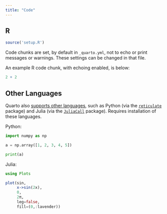```yaml
---
title: "Code"
---
```


## R

```r
source('setup.R')
```

Code chunks are set, by default in `_quarto.yml`, not to echo or print messages or warnings. These settings can be changed in that file.

An example R code chunk, with echoing enabled, is below:

```r
2 + 2
```

## Other Languages

Quarto also [supports other languages](https://quarto.org/docs/faq/#what-programming-languages-are-supported-in-quarto), such as Python (via the [`reticulate`](https://rstudio.github.io/reticulate/) package) and Julia (via the [`JuliaCall`](https://cran.r-project.org/web/packages/JuliaCall/index.html) package). Requires installation of these languages.

Python:
```python
import numpy as np

a = np.array([1, 2, 3, 4, 5])

print(a)
```

Julia:

```julia
using Plots

plot(sin, 
     x->sin(2x), 
     0, 
     2π, 
     leg=false, 
     fill=(0,:lavender))
```